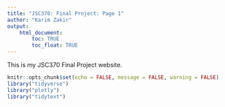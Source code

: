 ```yaml
---
title: "JSC370: Final Project: Page 1"
author: "Karim Zakir"
output: 
    html_document:
        toc: TRUE
        toc_float: TRUE
---
```


This is my JSC370 Final Project website. 

```r
knitr::opts_chunk$set(echo = FALSE, message = FALSE, warning = FALSE)
library("tidyverse")
library("plotly")
library("tidytext")
```
